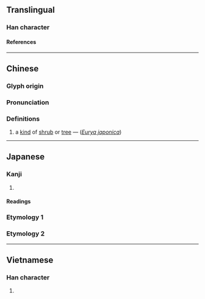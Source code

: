{{character info}}
==Translingual==

===Han character===
{{Han char|rn=75|rad=木|as=05|sn=9|four=48927|canj=DOII|ids=⿰木令}}

====References====
{{Han ref|kx=0518.060|dkj=14601|dj=0906.080|hdz=21186.070|uh=67C3}}

----

==Chinese==
{{zh-forms}}

===Glyph origin===
{{Han etym}}

===Pronunciation===
{{zh-pron
|m=líng
|c=ling4
|mc=y
|oc=y
|ma=
|cat=pn
}}

===Definitions===
{{zh-hanzi}}

# a [[kind]] of [[shrub]] or [[tree]] — (''[[w:Eurya japonica|Eurya japonica]]'')

----

==Japanese==

===Kanji===
{{ja-kanji|grade=|rs=木05}}

# {{rfdef|ja|sort=木05}}

====Readings====
{{ja-readings
|goon=りょう
|kanon=れい
|kun=ひさかき-
}}

===Etymology 1===
{{ja-kanjitab|ひさかき|yomi=k}}
{{ja-see|ひさかき}}

===Etymology 2===
{{ja-kanjitab|ひさぎ|yomi=k}}
{{ja-see|ひさぎ}}

----

==Vietnamese==

===Han character===
{{vi-readings|rs=木05|reading=rành}}

# {{rfdef|vi|sort=木05}}